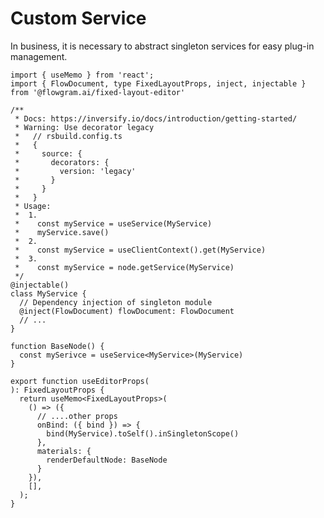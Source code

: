 # Custom Service

In business, it is necessary to abstract singleton services for easy plug-in management.

```tsx pure
import { useMemo } from 'react';
import { FlowDocument, type FixedLayoutProps, inject, injectable } from '@flowgram.ai/fixed-layout-editor'

/**
 * Docs: https://inversify.io/docs/introduction/getting-started/
 * Warning: Use decorator legacy
 *   // rsbuild.config.ts
 *   {
 *     source: {
 *       decorators: {
 *         version: 'legacy'
 *       }
 *     }
 *   }
 * Usage:
 *  1.
 *    const myService = useService(MyService)
 *    myService.save()
 *  2.
 *    const myService = useClientContext().get(MyService)
 *  3.
 *    const myService = node.getService(MyService)
 */
@injectable()
class MyService {
  // Dependency injection of singleton module
  @inject(FlowDocument) flowDocument: FlowDocument
  // ...
}

function BaseNode() {
  const mySerivce = useService<MyService>(MyService)
}

export function useEditorProps(
): FixedLayoutProps {
  return useMemo<FixedLayoutProps>(
    () => ({
      // ....other props
      onBind: ({ bind }) => {
        bind(MyService).toSelf().inSingletonScope()
      },
      materials: {
        renderDefaultNode: BaseNode
      }
    }),
    [],
  );
}

```
